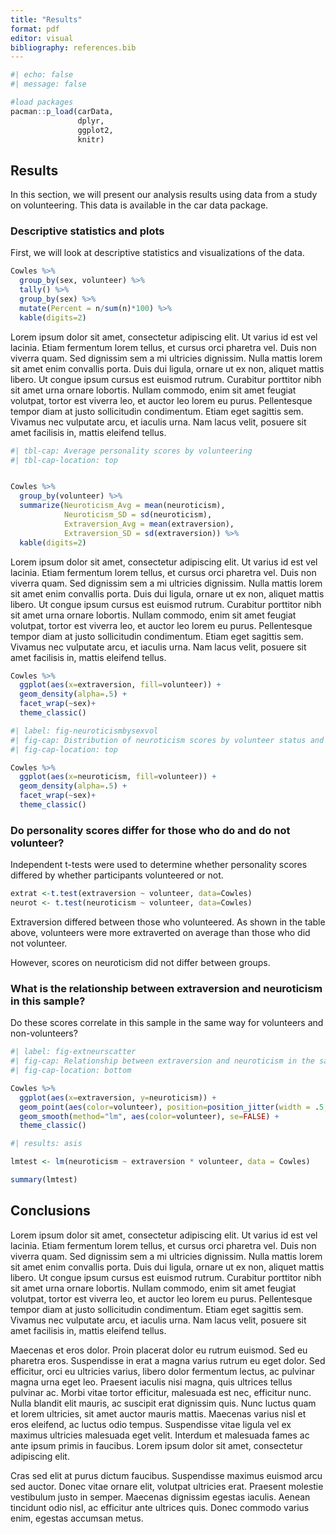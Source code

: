 ```yaml
---
title: "Results"
format: pdf
editor: visual
bibliography: references.bib
---
```


```r
#| echo: false
#| message: false

#load packages
pacman::p_load(carData, 
               dplyr, 
               ggplot2, 
               knitr)
```

## Results

In this section, we will present our analysis results using data from a study on volunteering. This data is available in the car data package.

### Descriptive statistics and plots

First, we will look at descriptive statistics and visualizations of the data.

```r

Cowles %>% 
  group_by(sex, volunteer) %>% 
  tally() %>% 
  group_by(sex) %>% 
  mutate(Percent = n/sum(n)*100) %>% 
  kable(digits=2)

```

Lorem ipsum dolor sit amet, consectetur adipiscing elit. Ut varius id est vel lacinia. Etiam fermentum lorem tellus, et cursus orci pharetra vel. Duis non viverra quam. Sed dignissim sem a mi ultricies dignissim. Nulla mattis lorem sit amet enim convallis porta. Duis dui ligula, ornare ut ex non, aliquet mattis libero. Ut congue ipsum cursus est euismod rutrum. Curabitur porttitor nibh sit amet urna ornare lobortis. Nullam commodo, enim sit amet feugiat volutpat, tortor est viverra leo, et auctor leo lorem eu purus. Pellentesque tempor diam at justo sollicitudin condimentum. Etiam eget sagittis sem. Vivamus nec vulputate arcu, et iaculis urna. Nam lacus velit, posuere sit amet facilisis in, mattis eleifend tellus.

```r
#| tbl-cap: Average personality scores by volunteering
#| tbl-cap-location: top


Cowles %>% 
  group_by(volunteer) %>% 
  summarize(Neuroticism_Avg = mean(neuroticism), 
            Neuroticism_SD = sd(neuroticism),
            Extraversion_Avg = mean(extraversion), 
            Extraversion_SD = sd(extraversion)) %>% 
  kable(digits=2)
```

Lorem ipsum dolor sit amet, consectetur adipiscing elit. Ut varius id est vel lacinia. Etiam fermentum lorem tellus, et cursus orci pharetra vel. Duis non viverra quam. Sed dignissim sem a mi ultricies dignissim. Nulla mattis lorem sit amet enim convallis porta. Duis dui ligula, ornare ut ex non, aliquet mattis libero. Ut congue ipsum cursus est euismod rutrum. Curabitur porttitor nibh sit amet urna ornare lobortis. Nullam commodo, enim sit amet feugiat volutpat, tortor est viverra leo, et auctor leo lorem eu purus. Pellentesque tempor diam at justo sollicitudin condimentum. Etiam eget sagittis sem. Vivamus nec vulputate arcu, et iaculis urna. Nam lacus velit, posuere sit amet facilisis in, mattis eleifend tellus.

```r
Cowles %>% 
  ggplot(aes(x=extraversion, fill=volunteer)) +
  geom_density(alpha=.5) +
  facet_wrap(~sex)+
  theme_classic()

```

```r
#| label: fig-neuroticismbysexvol
#| fig-cap: Distribution of neuroticism scores by volunteer status and sex.
#| fig-cap-location: top

Cowles %>% 
  ggplot(aes(x=neuroticism, fill=volunteer)) +
  geom_density(alpha=.5) +
  facet_wrap(~sex)+
  theme_classic()

```

### Do personality scores differ for those who do and do not volunteer?

Independent t-tests were used to determine whether personality scores differed by whether participants volunteered or not.

```r
extrat <-t.test(extraversion ~ volunteer, data=Cowles)
neurot <- t.test(neuroticism ~ volunteer, data=Cowles)
```

Extraversion differed between those who volunteered. As shown in the table above, volunteers were more extraverted on average than those who did not volunteer.

However, scores on neuroticism did not differ between groups.

### What is the relationship between extraversion and neuroticism in this sample?

Do these scores correlate in this sample in the same way for volunteers and non-volunteers?

```r
#| label: fig-extneurscatter
#| fig-cap: Relationship between extraversion and neuroticism in the sample. 
#| fig-cap-location: bottom

Cowles %>% 
  ggplot(aes(x=extraversion, y=neuroticism)) +
  geom_point(aes(color=volunteer), position=position_jitter(width = .5, height=.5)) +
  geom_smooth(method="lm", aes(color=volunteer), se=FALSE) +
  theme_classic()
```

```r
#| results: asis

lmtest <- lm(neuroticism ~ extraversion * volunteer, data = Cowles)

summary(lmtest)
```

## Conclusions

Lorem ipsum dolor sit amet, consectetur adipiscing elit. Ut varius id est vel lacinia. Etiam fermentum lorem tellus, et cursus orci pharetra vel. Duis non viverra quam. Sed dignissim sem a mi ultricies dignissim. Nulla mattis lorem sit amet enim convallis porta. Duis dui ligula, ornare ut ex non, aliquet mattis libero. Ut congue ipsum cursus est euismod rutrum. Curabitur porttitor nibh sit amet urna ornare lobortis. Nullam commodo, enim sit amet feugiat volutpat, tortor est viverra leo, et auctor leo lorem eu purus. Pellentesque tempor diam at justo sollicitudin condimentum. Etiam eget sagittis sem. Vivamus nec vulputate arcu, et iaculis urna. Nam lacus velit, posuere sit amet facilisis in, mattis eleifend tellus.

Maecenas et eros dolor. Proin placerat dolor eu rutrum euismod. Sed eu pharetra eros. Suspendisse in erat a magna varius rutrum eu eget dolor. Sed efficitur, orci eu ultricies varius, libero dolor fermentum lectus, ac pulvinar magna urna eget leo. Praesent iaculis nisi magna, quis ultrices tellus pulvinar ac. Morbi vitae tortor efficitur, malesuada est nec, efficitur nunc. Nulla blandit elit mauris, ac suscipit erat dignissim quis. Nunc luctus quam et lorem ultricies, sit amet auctor mauris mattis. Maecenas varius nisl et eros eleifend, ac luctus odio tempus. Suspendisse vitae ligula vel ex maximus ultricies malesuada eget velit. Interdum et malesuada fames ac ante ipsum primis in faucibus. Lorem ipsum dolor sit amet, consectetur adipiscing elit.

Cras sed elit at purus dictum faucibus. Suspendisse maximus euismod arcu sed auctor. Donec vitae ornare elit, volutpat ultricies erat. Praesent molestie vestibulum justo in semper. Maecenas dignissim egestas iaculis. Aenean tincidunt odio nisl, ac efficitur ante ultrices quis. Donec commodo varius enim, egestas accumsan metus.
